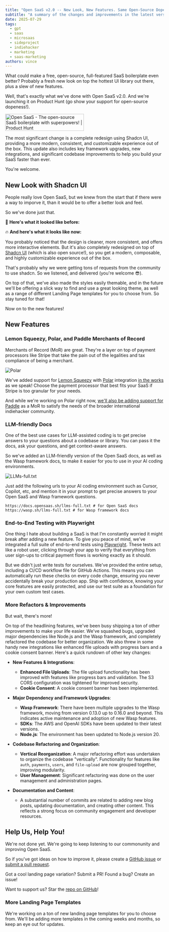 ```yaml
---
title: "Open SaaS v2.0 -- New Look, New Features. Same Open-Source Dopeness."
subtitle: "A summary of the changes and improvements in the latest version of Open SaaS."
date: 2025-07-29
tags:
  - gpt
  - saas
  - microsaas
  - sideproject
  - indiehacker
  - marketing
  - saas-marketing
authors: vince
---
```


What could make a free, open-source, full-featured SaaS boilerplate even better? Probably a fresh new look on top the hottest UI library out there, plus a slew of new features. 

Well, that's exactly what we've done with Open SaaS v2.0. And we're launching it on Product Hunt (go show your support for open-source dopeness!). 

<a href="https://www.producthunt.com/products/open-saas?embed=true&utm_source=badge-featured&utm_medium=badge&utm_source=badge-open&#0045;saas&#0045;2" target="_blank"><img src="https://api.producthunt.com/widgets/embed-image/v1/featured.svg?post_id=991058&theme=neutral&t=1753436521042" alt="Open&#0032;SaaS - The&#0032;open&#0045;source&#0032;SaaS&#0032;boilerplate&#0032;with&#0032;superpowers&#0033; | Product Hunt" style="width: 250px; height: 54px;" width="250" height="54" /></a>

The most significant change is a complete redesign using Shadcn UI, providing a more modern, consistent, and customizable experience out of the box. This update also includes key framework upgrades, new integrations, and significant codebase improvements to help you build your SaaS faster than ever.

You're welcome.

## New Look with Shadcn UI

People really love Open SaaS, but we knew from the start that if there were a way to imporve it, than it would be to offer a better look and feel.

So we've done just that. 

🧐 <b>Here's what it looked like before:</b>

<VideoPlayer src={openSaasV1} lgWidth='500px' />

🔥 <b>And here's what it looks like now:</b>

<VideoPlayer src={openSaasV2} lgWidth='500px' />

You probably noticed that the design is cleaner, more consistent, and offers more interactive elements. But it's also completely redesigned on top of [Shadcn UI](https://ui.shadcn.com/) (which is also open source!), so you get a modern, composable, and highly customizable experience out of the box.

That's probably why we were getting tons of requests from the community to use shadcn. So we listened, and delivered (you're welcome 😎).

On top of that, we've also made the styles easily themable, and in the future we'll be offering a slick way to find and use a great looking theme, as well as a range of different Landing Page templates for you to choose from. So stay tuned for that!

<StarOpenSaaSCTA />

Now on to the new features!

## New Features
### Lemon Squeezy, Polar, and Paddle Merchants of Record

Merchants of Record (MoR) are great. They're a layer on top of payment processors like Stripe that take the pain out of the legalities and tax compliance of being a merchant.

<Image src={polar} alt="Polar" />

We've added support for [Lemon Squeezy](https://www.lemonsqueezy.com/) with [Polar](https://www.polar.sh/) integration [in the works](https://github.com/wasp-lang/open-saas/issues/441#issuecomment-3057897604) as we speak! Choose the payment processor that best fits your SaaS if Stripe is too granular for your needs.

And while we're working on Polar right now, [we'll also be adding support for Paddle](https://github.com/wasp-lang/open-saas/issues/445) as a MoR to satisfy the needs of the broader international indiehacker community.

### LLM-friendly Docs

One of the best use cases for LLM-assisted coding is to get precise answers to your questions about a codebase or library. You can pass it the docs, ask your questions, and get context-aware answers.

So we've added an LLM-friendly version of the Open SaaS docs, as well as the Wasp framework docs, to make it easier for you to use in your AI coding environments.

<Image src={llmsFull} alt="LLMs-full.txt" />

Just add the following urls to your AI coding environment such as Cursor, Copilot, etc, and mention it in your prompt to get precise answers to your Open SaaS and Wasp framework questions.

```
https://docs.opensaas.sh/llms-full.txt # for Open SaaS docs
https://wasp.sh/llms-full.txt # for Wasp framework docs
```

### End-to-End Testing with Playwright

One thing I hate about building a SaaS is that I'm constantly worried it might break after adding a new feature. To give you peace of mind, we've integrated a full suite of end-to-end tests using [Playwright](https://playwright.dev/). These tests act like a robot user, clicking through your app to verify that everything from user sign-ups to critical payment flows is working exactly as it should.

But we didn't just write tests for ourselves. We've provided the entire setup, including a CI/CD workflow file for GitHub Actions. This means you can automatically run these checks on every code change, ensuring you never accidentally break your production app. Ship with confidence, knowing your core features are easily protected, and use our test suite as a foundation for your own custom test cases.

### More Refactors & Improvements

But wait, there's more! 

On top of the headlining features, we've been busy shipping a ton of other improvements to make your life easier. We've squashed bugs, upgraded major dependencies like Node.js and the Wasp framework, and completely refactored the codebase for better organization. We also threw in some handy new integrations like enhanced file uploads with progress bars and a cookie consent banner. Here's a quick rundown of other key changes:

*   **New Features & Integrations**:
    *   **Enhanced File Uploads**: The file upload functionality has been improved with features like progress bars and validation. The S3 CORS configuration was tightened for improved security.
    *   **Cookie Consent**: A cookie consent banner has been implemented.

*   **Major Dependency and Framework Upgrades**:
    *   **Wasp Framework**: There have been multiple upgrades to the Wasp framework, moving from version 0.13.0 up to 0.16.0 and beyond. This indicates active maintenance and adoption of new Wasp features.
    *   **SDKs**: The AWS and OpenAI SDKs have been updated to their latest versions.
    *   **Node.js**: The environment has been updated to Node.js version 20.

*   **Codebase Refactoring and Organization**:
    *   **Vertical Reorganization**: A major refactoring effort was undertaken to organize the codebase "vertically". Functionality for features like `auth`, `payments`, `users`, and `file-upload` are now grouped together, improving modularity.
    *   **User Management**: Significant refactoring was done on the user management and administration pages.

*   **Documentation and Content**:
    *   A substantial number of commits are related to adding new blog posts, updating documentation, and creating other content. This reflects a strong focus on community engagement and developer resources.


## Help Us, Help You!

We're not done yet. We're going to keep listening to our commonunity and improving Open SaaS.

So if you've got ideas on how to improve it, please create a [GitHub issue](https://github.com/wasp-lang/open-saas/issues) or [submit a pull request](https://github.com/wasp-lang/open-saas/pulls).

Got a cool landing page variation? Submit a PR!
Found a bug? Create an issue!

Want to support us? Star the [repo on GitHub](https://github.com/wasp-lang/open-saas)!

<StarOpenSaaSCTA />

### More Landing Page Templates

We're working on a ton of new landing page templates for you to choose from. We'll be adding more templates in the coming weeks and months, so keep an eye out for updates.
